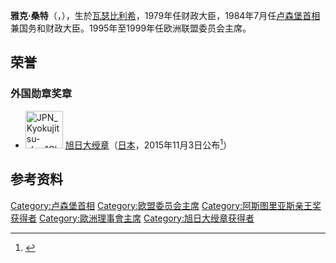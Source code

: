 {{Infobox_President
| name = 雅克·桑特
| original_name = {{lang|fr|Jacques Santer}}
| image =Jacques Santer.jpg
| country = [[卢森堡|卢森堡]]
| order = 22
| office = 卢森堡首相
| term_start = 1984年7月20日
| term_end = 1995年1月5日
| predecessor = [[皮埃尔·维尔纳|皮埃尔·维尔纳]]
| successor     = [[让-克洛德·容克|让-克洛德·容克]]
| order2        = 9
| office2 = 欧洲联盟委员会主席
| term_start2   = 1995年
| term_end2     = 1999年3月15日
| predecessor2  = [[雅克·德洛尔|雅克·德洛尔]]
| successor2    = [[曼努埃尔·马林|曼努埃尔·马林]]
| birth_date = {{birth date and age|1937|5|18}}
| birth_place =[[卢森堡|卢森堡]][[瓦瑟比利希|瓦瑟比利希]](Wasserbillig)
| death_date =
| death_place =
| spouse = 
| party = [[基督教社会党|基督教社会党]]
}}

'''雅克·桑特'''（{{lang-fr|'''Jacques Santer'''}}，{{bd|1937年|5月18日||}}），生於[[瓦瑟比利希|瓦瑟比利希]]，1979年任财政大臣，1984年7月任[[卢森堡首相|卢森堡首相]]兼国务和财政大臣。1995年至1999年任欧洲联盟委员会主席。 

==荣誉==
===外国勋章奖章===
* [[File:JPN_Kyokujitsu-sho_1Class_BAR.svg|60px]] [[旭日大绶章|旭日大绶章]]（[[日本|日本]]，2015年11月3日公布<ref>{{ja}}{{cite web |url=https://www.mofa.go.jp/mofaj/files/000108666.pdf |title=平成27年秋の外国人叙勲受章者名簿 |publisher=[[内阁府|内阁府]] |date=2015-11-03 |accessdate=2022-05-07 |archive-date=2022-01-18 |archive-url=https://web.archive.org/web/20220118205630/https://www.mofa.go.jp/mofaj/files/000108666.pdf |dead-url=no }}</ref>）

==参考资料==
{{reflist}}

{{start box}}
{{succession box|[[皮埃尔·维尔纳|皮埃尔·维尔纳]]|[[让-克洛德·容克|让-克洛德·容克]]|[[卢森堡首相|卢森堡首相]]|1984年─1995年}}
{{succession box|[[雅克·德洛尔|雅克·德洛尔]]|[[曼努埃尔·马林|曼努埃尔·马林]]|[[欧盟委员会|欧洲联盟委员会主席]]|1995年─1999年}}
{{end box}}

{{欧洲理事会主席}}
{{阿斯图里亚斯亲王奖获得者|social-sciences}}
{{Authority control}}

{{DEFAULTSORT:Santer, Jacques}}
[[Category:卢森堡首相|Category:卢森堡首相]]
[[Category:欧盟委员会主席|Category:欧盟委员会主席]]
[[Category:阿斯图里亚斯亲王奖获得者|Category:阿斯图里亚斯亲王奖获得者]]
[[Category:歐洲理事會主席|Category:歐洲理事會主席]]
[[Category:旭日大绶章获得者|Category:旭日大绶章获得者]]